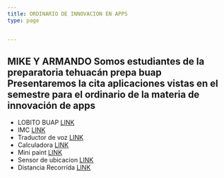 ```yaml
---
title: ORDINARIO DE INNOVACION EN APPS
type: page


---
```


MIKE Y ARMANDO
Somos estudiantes de la preparatoria tehuacán prepa buap Presentaremos la cita aplicaciones vistas en el semestre para el ordinario de la materia de innovación de apps
---

- LOBITO BUAP [LINK](https://twitter.com/yourname)
- IMC [LINK](https://github.com/yourname)
- Traductor de voz [LINK](https://instagram.com/yourname)
- Calculadora [LINK](https://instagram.com/yourname)
- Mini paint [LINK](https://instagram.com/yourname)
- Sensor de ubicacion [LINK](https://instagram.com/yourname)
- Distancia Recorrida [LINK](https://instagram.com/yourname)

